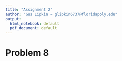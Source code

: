 ```yaml
---
title: "Assignment 2"
author: "Gus Lipkin ~ glipkin6737@floridapoly.edu"
output:
  html_notebook: default
  pdf_document: default
---
```


# Problem 8
